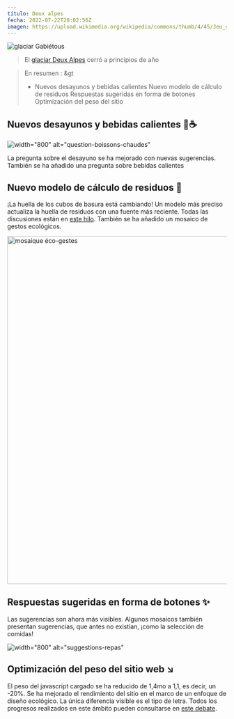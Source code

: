 ---
título: Deux alpes
fecha: 2022-07-22T20:02:56Z
imagen: https://upload.wikimedia.org/wikipedia/commons/thumb/4/45/Jeu_de_lumiere_aux_deux_alpes_02.JPG/640px-Jeu_de_lumiere_aux_deux_alpes_02.JPG
---

![glaciar Gabiétous](https://upload.wikimedia.org/wikipedia/commons/thumb/4/45/Jeu_de_lumiere_aux_deux_alpes_02.JPG/640px-Jeu_de_lumiere_aux_deux_alpes_02.JPG)

> El <a href="https://fr.wikipedia.org/wiki/Les_Deux_Alpes">glaciar Deux Alpes</a> cerró a principios de año

> En resumen :
&gt
> - Nuevos desayunos y bebidas calientes
> Nuevo modelo de cálculo de residuos
> Respuestas sugeridas en forma de botones
> Optimización del peso del sitio

## Nuevos desayunos y bebidas calientes 🥐☕️

![width="800" alt="question-boissons-chaudes"](https://user-images.githubusercontent.com/55186402/180246298-6037be7a-cd19-4d7c-b1b4-d14e9a7456b8.png)

La pregunta sobre el desayuno se ha mejorado con nuevas sugerencias. También se ha añadido una pregunta sobre bebidas calientes

## Nuevo modelo de cálculo de residuos 🚮

¡La huella de los cubos de basura está cambiando! Un modelo más preciso actualiza la huella de residuos con una fuente más reciente. Todas las discusiones están en <a href="https://github.com/incubateur-ademe/nosgestesclimat/pull/1110">este hilo</a>. También se ha añadido un mosaico de gestos ecológicos.

<img width="800" alt="mosaique éco-gestes" src="https://user-images.githubusercontent.com/55186402/180496611-dda2a38b-67ec-4f47-9136-6f4ce798d167.png">

## Respuestas sugeridas en forma de botones ✨

Las sugerencias son ahora más visibles. Algunos mosaicos también presentan sugerencias, que antes no existían, ¡como la selección de comidas!

![width="800" alt="suggestions-repas"](https://user-images.githubusercontent.com/55186402/180241201-1fe64d79-03ee-43f8-a26b-34ac1b515ee8.gif)

## Optimización del peso del sitio web ↘️

El peso del javascript cargado se ha reducido de 1,4mo a 1,1, es decir, un -20%. Se ha mejorado el rendimiento del sitio en el marco de un enfoque de diseño ecológico. La única diferencia visible es el tipo de letra. Todos los progresos realizados en este ámbito pueden consultarse en <a href="https://github.com/incubateur-ademe/nosgestesclimat-site/pull/478">este debate</a>.
